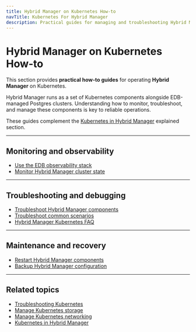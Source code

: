 ```yaml
---
title: Hybrid Manager on Kubernetes How-to
navTitle: Kubernetes For Hybrid Manager
description: Practical guides for managing and troubleshooting Hybrid Manager on Kubernetes.
---
```


# Hybrid Manager on Kubernetes How-to

This section provides **practical how-to guides** for operating **Hybrid Manager** on Kubernetes.

Hybrid Manager runs as a set of Kubernetes components alongside EDB-managed Postgres clusters.
Understanding how to monitor, troubleshoot, and manage these components is key to reliable operations.

These guides complement the [Kubernetes in Hybrid Manager](/portal/kubernetes/learn/explained/hybrid-manager/hybrid-manager/k8s-in-hybrid-manager) explained section.

---

## Monitoring and observability

- [Use the EDB observability stack](./use-edb-observability-stack)
- [Monitor Hybrid Manager cluster state](./monitor-hybrid-manager-cluster-state)

---

## Troubleshooting and debugging

- [Troubleshoot Hybrid Manager components](./troubleshoot-hybrid-manager-components)
- [Troubleshoot common scenarios](./troubleshoot-common-scenarios)
- [Hybrid Manager Kubernetes FAQ](./hybrid-manager-k8s-faq)

---

## Maintenance and recovery

- [Restart Hybrid Manager components](./restart-hybrid-manager-components)
- [Backup Hybrid Manager configuration](./backup-hybrid-manager-configuration)

---

## Related topics

- [Troubleshooting Kubernetes](/portal/kubernetes/learn/how-to/troubleshooting-on-kubernetes)
- [Manage Kubernetes storage](/portal/kubernetes/learn/how-to/manage-kubernetes-storage)
- [Manage Kubernetes networking](/portal/kubernetes/learn/how-to/manage-kubernetes-networking)
- [Kubernetes in Hybrid Manager](/portal/kubernetes/learn/explained/hybrid-manager/hybrid-manager/k8s-in-hybrid-manager)
